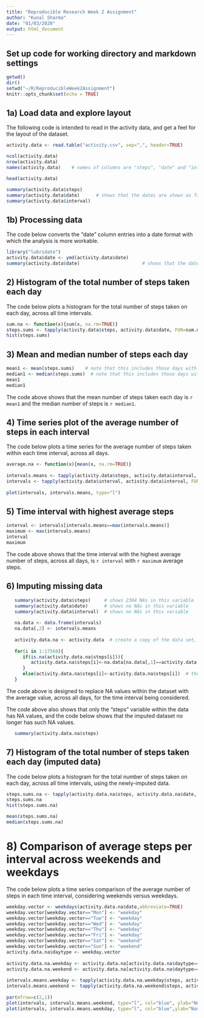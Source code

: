 ---
title: "Reproducible Research Week 2 Assignment"
author: "Kunal Sharma"
date: "01/03/2020"
output: html_document
---

## Set up code for working directory and markdown settings

```{r setup, include=TRUE, results='hide'}
getwd()
dir()
setwd("~/R/ReproducibleWeek2Assignment")
knitr::opts_chunk$set(echo = TRUE)
```

## 1a) Load data and explore layout

The following code is intended to read in the activity data, and get a feel for the layout of the dataset.

```{r data load}
activity.data <- read.table("activity.csv", sep=",", header=TRUE)

ncol(activity.data)
nrow(activity.data)
names(activity.data)    # names of columns are "steps", "date" and "interval"

head(activity.data)

summary(activity.data$steps)
summary(activity.data$date)      # shows that the dates are shown as factors
summary(activity.data$interval)
```

## 1b) Processing data

The code below converts the "date" column entries into a date format with which the analysis is more workable.

```{r pressure}
library("lubridate")
activity.data$date <- ymd(activity.data$date)
summary(activity.data$date)                       # shows that the dates are no longer factors
```

## 2) Histogram of the total number of steps taken each day

The code below plots a histogram for the total number of steps taken on each day, across all time intervals.

```{r histogram}
sum.na <- function(x){sum(x, na.rm=TRUE)}
steps.sums <- tapply(activity.data$steps, activity.data$date, FUN=sum.na)
hist(steps.sums)
```

## 3) Mean and median number of steps each day

```{r statistics}
mean1 <- mean(steps.sums)    # note that this includes those days with zero (all NA) steps
median1 <- median(steps.sums)  # note that this includes those days with zero (all NA) steps
mean1
median1
```
The code above shows that the mean number of steps taken each day is `r mean1` and the median number of steps is `r median1`.

## 4) Time series plot of the average number of steps in each interval

The code below plots a time series for the average number of steps taken within each time interval, across all days.

```{r time series}
average.na <- function(x){mean(x, na.rm=TRUE)}
   
intervals.means <- tapply(activity.data$steps, activity.data$interval, FUN=average.na)
intervals <- tapply(activity.data$interval, activity.data$interval, FUN=average.na)
   
plot(intervals, intervals.means, type="l")
```

## 5) Time interval with highest average steps

```{r maximum average steps}
interval <- intervals[intervals.means==max(intervals.means)]
maximum <- max(intervals.means)
interval
maximum
```
The code above shows that the time interval with the highest average number of steps, across all days, is `r interval` with `r maximum` average steps.

## 6) Imputing missing data
```{r imputing}
   summary(activity.data$steps)     # shows 2304 NAs in this variable
   summary(activity.data$date)      # shows no NAs in this variable
   summary(activity.data$interval)  # shows no NAs in this variable
   
   na.data <- data.frame(intervals)
   na.data[,2] <- intervals.means
   
   activity.data.na <- activity.data  # create a copy of the data set, in which to carry out the imputation
   
   for(i in 1:17568){
      if(is.na(activity.data.na$steps[i])){
         activity.data.na$steps[i]<-na.data[na.data[,1]==activity.data.na$interval[i],2]
      }
      else(activity.data.na$steps[i]<-activity.data.na$steps[i])  # the function replaces NA values with an average value
   }
```
The code above is designed to replace NA values within the dataset with the average value, across all days, for the time interval being considered.

The code above also shows that only the "steps" variable within the data has NA values, and the code below shows that the imputed dataset no longer has such NA values.

```{r imputed}
   summary(activity.data.na$steps)
```

## 7) Histogram of the total number of steps taken each day (imputed data)

The code below plots a histogram for the total number of steps taken on each day, across all time intervals, using the newly-imputed data.

```{r imputed histogram}
steps.sums.na <- tapply(activity.data.na$steps, activity.data.na$date, FUN=sum.na)
steps.sums.na
hist(steps.sums.na)

mean(steps.sums.na)    
median(steps.sums.na) 
```
# 8) Comparison of average steps per interval across weekends and weekdays

The code below plots a time series comparison of the average number of steps in each time interval, considering weekends versus weekdays.

```{r weekends}
weekday.vector <- weekdays(activity.data.na$date,abbreviate=TRUE)
weekday.vector[weekday.vector=="Mon"] <- "weekday"
weekday.vector[weekday.vector=="Tue"] <- "weekday"
weekday.vector[weekday.vector=="Wed"] <- "weekday"
weekday.vector[weekday.vector=="Thu"] <- "weekday"
weekday.vector[weekday.vector=="Fri"] <- "weekday"
weekday.vector[weekday.vector=="Sat"] <- "weekend"
weekday.vector[weekday.vector=="Sun"] <- "weekend"
activity.data.na$daytype <- weekday.vector
   
activity.data.na.weekday <- activity.data.na[activity.data.na$daytype=="weekday",]
activity.data.na.weekend <- activity.data.na[activity.data.na$daytype=="weekend",]
   
intervals.means.weekday <- tapply(activity.data.na.weekday$steps, activity.data.na.weekday$interval, FUN=average.na)
intervals.means.weekend <- tapply(activity.data.na.weekend$steps, activity.data.na.weekend$interval, FUN=average.na)
   
par(mfrow=c(2,1))
plot(intervals, intervals.means.weekend, type="l", col="blue", ylab="Number of steps", xlab="Interval", main="Weekend")
plot(intervals, intervals.means.weekday, type="l", col="blue",ylab="Number of steps", xlab="Interval", main="Weekday")
```
